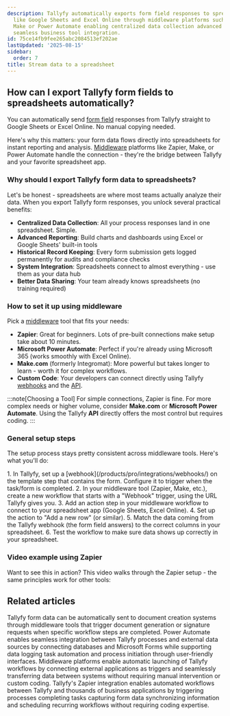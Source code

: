 ```yaml
---
description: Tallyfy automatically exports form field responses to spreadsheet applications
  like Google Sheets and Excel Online through middleware platforms such as Zapier
  Make or Power Automate enabling centralized data collection advanced reporting and
  seamless business tool integration.
id: 75ce14fb9fee265abc2084513ef202ae
lastUpdated: '2025-08-15'
sidebar:
  order: 7
title: Stream data to a spreadsheet
---
```



## How can I export Tallyfy form fields to spreadsheets automatically?

You can automatically send [form field](/products/pro/tracking-and-tasks/tasks/what-are-form-fields-in-tallyfy/) responses from Tallyfy straight to Google Sheets or Excel Online. No manual copying needed.

Here's why this matters: your form data flows directly into spreadsheets for instant reporting and analysis. [Middleware](/products/pro/integrations/middleware/) platforms like Zapier, Make, or Power Automate handle the connection - they're the bridge between Tallyfy and your favorite spreadsheet app.

### Why should I export Tallyfy form data to spreadsheets?

Let's be honest - spreadsheets are where most teams actually analyze their data. When you export Tallyfy form responses, you unlock several practical benefits:

- **Centralized Data Collection**: All your process responses land in one spreadsheet. Simple.
- **Advanced Reporting**: Build charts and dashboards using Excel or Google Sheets' built-in tools
- **Historical Record Keeping**: Every form submission gets logged permanently for audits and compliance checks
- **System Integration**: Spreadsheets connect to almost everything - use them as your data hub
- **Better Data Sharing**: Your team already knows spreadsheets (no training required)

### How to set it up using middleware

Pick a [middleware](/products/pro/integrations/middleware/) tool that fits your needs:

- **Zapier**: Great for beginners. Lots of pre-built connections make setup take about 10 minutes.
- **Microsoft Power Automate**: Perfect if you're already using Microsoft 365 (works smoothly with Excel Online).
- **Make.com** (formerly Integromat): More powerful but takes longer to learn - worth it for complex workflows.
- **Custom Code**: Your developers can connect directly using Tallyfy [webhooks](/products/pro/integrations/webhooks/) and the [API](/products/pro/integrations/open-api/).

:::note[Choosing a Tool]
For simple connections, Zapier is fine. For more complex needs or higher volume, consider **Make.com** or **Microsoft Power Automate**. Using the Tallyfy **API** directly offers the most control but requires coding.
:::

### General setup steps

The setup process stays pretty consistent across middleware tools. Here's what you'll do:

<Steps>
1. In Tallyfy, set up a [webhook](/products/pro/integrations/webhooks/) on the template step that contains the form. Configure it to trigger when the task/form is completed.
2. In your middleware tool (Zapier, Make, etc.), create a new workflow that starts with a "Webhook" trigger, using the URL Tallyfy gives you.
3. Add an action step in your middleware workflow to connect to your spreadsheet app (Google Sheets, Excel Online).
4. Set up the action to "Add a new row" (or similar).
5. Match the data coming from the Tallyfy webhook (the form field answers) to the correct columns in your spreadsheet.
6. Test the workflow to make sure data shows up correctly in your spreadsheet.
</Steps>

### Video example using Zapier

Want to see this in action? This video walks through the Zapier setup - the same principles work for other tools:

<lite-vimeo videoid="349793950"></lite-vimeo>


## Related articles
<CardGrid>
<LinkTitleCard header="<b>Documents > Send data to document creation systems</b>" href="/products/pro/documenting/documents/how-to-generate-documents-from-form-fields/" > Tallyfy form data can be automatically sent to document creation systems through middleware tools that trigger document generation or signature requests when specific workflow steps are completed. </LinkTitleCard>
<LinkTitleCard header="<b>Power Automate > Connecting Power Automate to external data sources</b>" href="/products/pro/integrations/middleware/power-automate/connecting-power-automate-to-external-data/" > Power Automate enables seamless integration between Tallyfy processes and external data sources by connecting databases and Microsoft Forms while supporting data logging task automation and process initiation through user-friendly interfaces. </LinkTitleCard>
<LinkTitleCard header="<b>Triggers > Launch via middleware</b>" href="/products/pro/launching/triggers/via-middleware/" > Middleware platforms enable automatic launching of Tallyfy workflows by connecting external applications as triggers and seamlessly transferring data between systems without requiring manual intervention or custom coding. </LinkTitleCard>
<LinkTitleCard header="<b>Middleware > Zapier</b>" href="/products/pro/integrations/middleware/zapier/" > Tallyfy's Zapier integration enables automated workflows between Tallyfy and thousands of business applications by triggering processes completing tasks capturing form data synchronizing information and scheduling recurring workflows without requiring coding expertise. </LinkTitleCard>
</CardGrid>